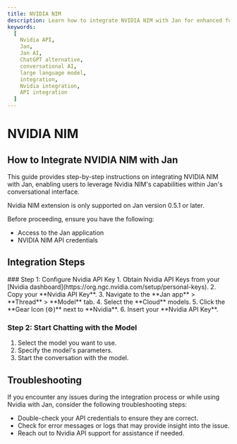 ```yaml
---
title: NVIDIA NIM
description: Learn how to integrate NVIDIA NIM with Jan for enhanced functionality.
keywords:
  [
    Nvidia API,
    Jan,
    Jan AI,
    ChatGPT alternative,
    conversational AI,
    large language model,
    integration,
    Nvidia integration,
    API integration
  ]
---
```



# NVIDIA NIM

## How to Integrate NVIDIA NIM with Jan

This guide provides step-by-step instructions on integrating NVIDIA NIM with Jan, enabling users to leverage Nvidia NIM's capabilities within Jan's conversational interface.

<Callout type='info'>
  Nvidia NIM extension is only supported on Jan version 0.5.1 or later.
</Callout>

Before proceeding, ensure you have the following:
- Access to the Jan application
- NVIDIA NIM API credentials

## Integration Steps
<Steps>
### Step 1: Configure Nvidia API Key
1. Obtain Nvidia API Keys from your [Nvidia dashboard](https://org.ngc.nvidia.com/setup/personal-keys).
2. Copy your **Nvidia API Key**.
3. Navigate to the **Jan app** > **Thread** > **Model** tab.
4. Select the **Cloud** models.
5. Click the **Gear Icon (⚙️)** next to **Nvidia**.
6. Insert your **Nvidia API Key**.


### Step 2: Start Chatting with the Model

1. Select the model you want to use.
2. Specify the model's parameters.
3. Start the conversation with the model.

</Steps>

## Troubleshooting

If you encounter any issues during the integration process or while using Nvidia with Jan, consider the following troubleshooting steps:

- Double-check your API credentials to ensure they are correct.
- Check for error messages or logs that may provide insight into the issue.
- Reach out to Nvidia API support for assistance if needed.